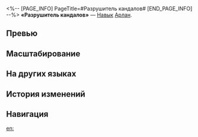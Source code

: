 <%-- [PAGE_INFO]
PageTitle=#Разрушитель кандалов#
[END_PAGE_INFO] --%>
{{Навык Инфобокс
|Название         = Разрушитель кандалов
|Изображение      = Навык Разрушитель кандалов.png
|Персонаж         = Арлан
|Тип              = Навык
|Тэг              = Одиночная атака
|УронСтойк        = 20
|ЭнергияГен       = 30
|Энергия          = 
|Длительность     = 
|Описание         = Расходует 15% НР Арлана и наносит выбранному противнику электрический урон, равный {{Цвет|Выделенный|120%—264%}} от силы атаки Арлана. При недостаточном НР после использования навыка НР Арлана будет снижено до 1 ед.
|Свойство1        = 
|Масштабирование1 = 
}}
'''«Разрушитель кандалов»''' — [[Навык]] [[Арлан]].

==Превью==
{{Превью
|Файл = Разрушитель кандалов Превью
}}

==Масштабирование==
{{Масштабирование навыка
|120%;132%;144%;156%;168%;180%;195%;210%;225%;240%;252%;264%;276%;288%;300%
}}

==На других языках==
{{На других языках
|en   = Shackle Breaker
|zhs  = 禁锢解除
|zht  = 禁錮解除
|ja   = {{Rubi|禁錮|きんこ}}{{Rubi|解除|かいじょ}}
|ko   = 속박 해제
|es   = Rompeataduras
|fr   = Briseur de chaînes
|ru   = Разрушитель кандалов
|th   = Shackle Breaker
|vi   = Giải Trừ Giam Cầm
|de   = Kettensprenger
|id   = Shackle Breaker
|pt   = Quebra-Grilhões
}}

==История изменений==
{{История изменений|3.5}}

==Навигация==
{{Навык Навбокс|Арлан}}

[[en:]]